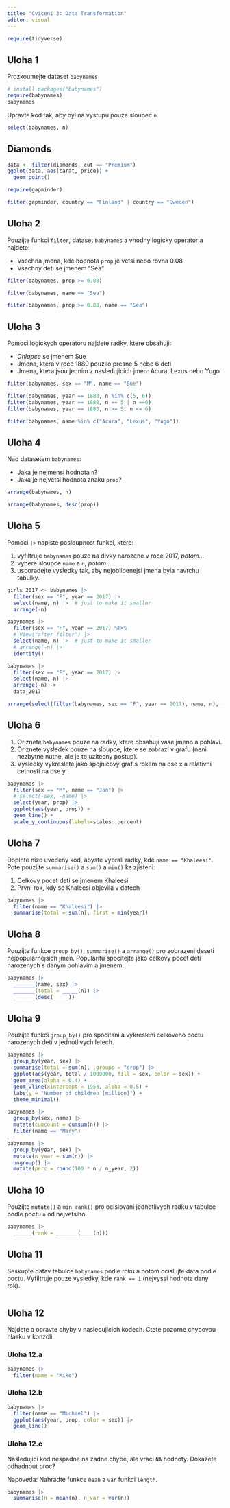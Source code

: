 ```yaml
---
title: "Cviceni 3: Data Transformation"
editor: visual
---
```


```r
require(tidyverse)
```

## Uloha 1

Prozkoumejte dataset `babynames`

```r
# install.packages("babynames")
require(babynames)
babynames
```

Upravte kod tak, aby byl na vystupu pouze sloupec `n`.

```r
select(babynames, n)
```

## Diamonds

```r
data <- filter(diamonds, cut == "Premium")
ggplot(data, aes(carat, price)) +
  geom_point()
```
```r
require(gapminder)

filter(gapminder, country == "Finland" | country == "Sweden")
```



## Uloha 2

Pouzijte funkci `filter`, dataset `babynames` a vhodny logicky operator a najdete:

-   Vsechna jmena, kde hodnota `prop` je vetsi nebo rovna 0.08
-   Vsechny deti se jmenem "Sea"

```r
filter(babynames, prop >= 0.08)
```

```r
filter(babynames, name == "Sea")
```
```r
filter(babynames, prop >= 0.08, name == "Sea")
```


## Uloha 3

Pomoci logickych operatoru najdete radky, ktere obsahuji:

- *Chlapce* se jmenem Sue
- Jmena, ktera v roce 1880 pouzilo presne 5 nebo 6 deti
- Jmena, ktera jsou jednim z nasledujicich jmen: Acura, Lexus nebo Yugo

```r
filter(babynames, sex == "M", name == "Sue")
```

```r
filter(babynames, year == 1880, n %in% c(5, 6))
filter(babynames, year == 1880, n == 5 | n ==6)
filter(babynames, year == 1880, n >= 5, n <= 6)
```

```r
filter(babynames, name %in% c("Acura", "Lexus", "Yugo"))
```


## Uloha 4

Nad datasetem `babynames`:

- Jaka je nejmensi hodnota `n`?
- Jaka je nejvetsi hodnota znaku `prop`?

```r
arrange(babynames, n)
```

```r
arrange(babynames, desc(prop))
```



## Uloha 5

Pomoci `|>` napiste posloupnost funkci, ktere:

1.  vyfiltruje `babynames` pouze na divky narozene v roce 2017, *potom...*
2.  vybere sloupce `name` a `n`, *potom...*
3.  usporadejte vysledky tak, aby nejoblibenejsi jmena byla navrchu tabulky.

```r
girls_2017 <- babynames |> 
  filter(sex == "F", year == 2017) |>
  select(name, n) |>  # just to make it smaller
  arrange(-n)
```

```r
babynames |>
  filter(sex == "F", year == 2017) %T>%
  # View("after filter") |>
  select(name, n) |>  # just to make it smaller
  # arrange(-n) |>
  identity()
```


```r
babynames |> 
  filter(sex == "F", year == 2017) |> 
  select(name, n) |> 
  arrange(-n) -> 
  data_2017
```

```r
arrange(select(filter(babynames, sex == "F", year == 2017), name, n), -n)

```


## Uloha 6

1.  Oriznete `babynames` pouze na radky, ktere obsahuji vase jmeno a pohlavi.
2.  Oriznete vysledek pouze na sloupce, ktere se zobrazi v grafu (neni nezbytne nutne, ale je to uzitecny postup).
3.  Vysledky vykreslete jako spojnicovy graf s rokem na ose x a relativni cetnosti na ose y.

```r
babynames |> 
  filter(sex == "M", name == "Jan") |> 
  # select(-sex, -name) |> 
  select(year, prop) |> 
  ggplot(aes(year, prop)) + 
  geom_line() +
  scale_y_continuous(labels=scales::percent)
```


## Uloha 7

Doplnte nize uvedeny kod, abyste vybrali radky, kde `name == "Khaleesi"`. Pote pouzijte `summarise()` a `sum()` a `min()` ke zjisteni:

1.  Celkovy pocet deti se jmenem Khaleesi
2.  Prvni rok, kdy se Khaleesi objevila v datech

```r
babynames |> 
  filter(name == "Khaleesi") |> 
  summarise(total = sum(n), first = min(year))
```


## Uloha 8

Pouzijte funkce `group_by()`, `summarise()` a `arrange()` pro zobrazeni deseti nejpopularnejsich jmen. Popularitu spocitejte jako celkovy pocet deti narozenych s danym pohlavim a jmenem.

```r
babynames |> 
  _______(name, sex) |> 
  _______(total = _____(n)) |> 
  _______(desc(_____))
```


## Uloha 9

Pouzijte funkci `group_by()` pro spocitani a vykresleni celkoveho poctu narozenych deti v jednotlivych letech.

```r
babynames |>
  group_by(year, sex) |>
  summarise(total = sum(n), .groups = "drop") |>
  ggplot(aes(year, total / 1000000, fill = sex, color = sex)) +
  geom_area(alpha = 0.4) +
  geom_vline(xintercept = 1958, alpha = 0.5) +
  labs(y = "Number of children [million]") +
  theme_minimal()

```


```r
babynames |> 
  group_by(sex, name) |> 
  mutate(cumcount = cumsum(n)) |> 
  filter(name == "Mary")

```

```r
babynames |> 
  group_by(year, sex) |> 
  mutate(n_year = sum(n)) |> 
  ungroup() |> 
  mutate(perc = round(100 * n / n_year, 2))
```


## Uloha 10

Pouzijte `mutate()` a `min_rank()` pro ocislovani jednotlivych radku v tabulce podle poctu `n` od nejvetsiho.

```r
babynames |> 
  ______(rank = _______(____(n)))
```


## Uloha 11

Seskupte datav tabulce `babynames` podle roku a potom ocislujte data podle poctu. Vyfiltruje pouze vysledky, kde `rank == 1` (nejvyssi hodnota dany rok).

```r
```


## Uloha 12

Najdete a opravte chyby v nasledujicich kodech. Ctete pozorne chybovou hlasku v konzoli.

### Uloha 12.a

```r
babynames |> 
  filter(name = "Mike")
```

### Uloha 12.b

```r
babynames |> 
  filter(name == "Michael") |> 
  ggplot(aes(year, prop, color = sex)) |>
  geom_line()
```

### Uloha 12.c

Nasledujici kod nespadne na zadne chybe, ale vraci `NA` hodnoty. Dokazete odhadnout proc?

Napoveda: Nahradte funkce `mean` a `var` funkci `length`.

```r
babynames |> 
  summarise(n = mean(n), n_var = var(n))
```

